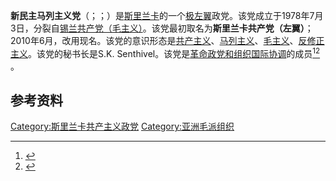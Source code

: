 '''新民主马列主义党'''（{{lang-si|නව-ප්‍රජාතන්ත්‍රවාදී මාක්ස්-ලෙනින්වාදී පක්ෂය}}；{{lang-ta|புதிய-ஜனநாயக மார்க்சிச-லெனினிச கட்சி}}；{{lang-en|New-Democratic Marxist-Leninist Party}}）是[[斯里兰卡|斯里兰卡]]的一个[[极左翼|极左翼]]政党。该党成立于1978年7月3日，分裂自[[锡兰共产党（毛主义）|锡兰共产党（毛主义）]]。该党最初取名为'''斯里兰卡共产党（左翼）'''；2010年6月，改用现名。该党的意识形态是[[共产主义|共产主义]]、[[马列主义|马列主义]]、[[毛主义|毛主义]]、[[反修正主义|反修正主义]]。该党的秘书长是S.K. Senthivel。该党是[[革命政党和组织国际协调|革命政党和组织国际协调]]的成员<ref name=<dm>{{cite web  |url= https://www.marxists.org/history/erol/sri-lanka/history.pdf  |title= The New-Democratic Marxist-Leninist Party in its 35th Year  |access-date= 2020-10-04  |archive-date= 2018-07-15  |archive-url= https://web.archive.org/web/20180715160209/https://www.marxists.org/history/erol/sri-lanka/history.pdf  |dead-url= no  }}</ref><ref name=" NDMLP 40th Anniversary Seminar and Meeting">{{cite web  |url= https://www.icor.info/2018-1/ndmlp-40th-anniversary-seminar-and-meeting  |title= NDMLP 40th Anniversary Seminar and Meeting  |access-date= 2020-10-04  |archive-date= 2020-10-08  |archive-url= https://web.archive.org/web/20201008103004/https://www.icor.info/2018-1/ndmlp-40th-anniversary-seminar-and-meeting  |dead-url= no  }}</ref>
。

==参考资料==
{{reflist}}

[[Category:斯里兰卡共产主义政党|Category:斯里兰卡共产主义政党]]
[[Category:亚洲毛派组织|Category:亚洲毛派组织]]